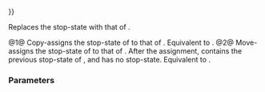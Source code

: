 {{cpp/thread/stop_source/title|operator{{=}}}}
{{cpp/thread/stop_source/navbar}}
{{dcl begin}}
{{dcl|num=1|since=c++20|1=
std::stop_source&amp; operator=( const std::stop_source&amp; other ) noexcept;
}}
{{dcl|num=2|since=c++20|1=
std::stop_source&amp; operator=( std::stop_source&amp;&amp; other ) noexcept;
}}
{{dcl end}}

Replaces the stop-state with that of {{c|other}}.

@1@ Copy-assigns the stop-state of {{c|other}} to that of {{c|*this}}. Equivalent to {{c|stop_source(other).swap(*this)}}.
@2@ Move-assigns the stop-state of {{c|other}} to that of {{c|*this}}. After the assignment, {{c|*this}} contains the previous stop-state of {{c|other}}, and {{c|other}} has no stop-state. Equivalent to {{c|stop_source(std::move(other)).swap(*this)}}.

===Parameters===
{{par begin}}
{{par|other|another {{tt|stop_source}} object to share the stop-state with to or acquire the stop-state from}}
{{par end}}

{{langlinks|es|ja|ru|zh}}
